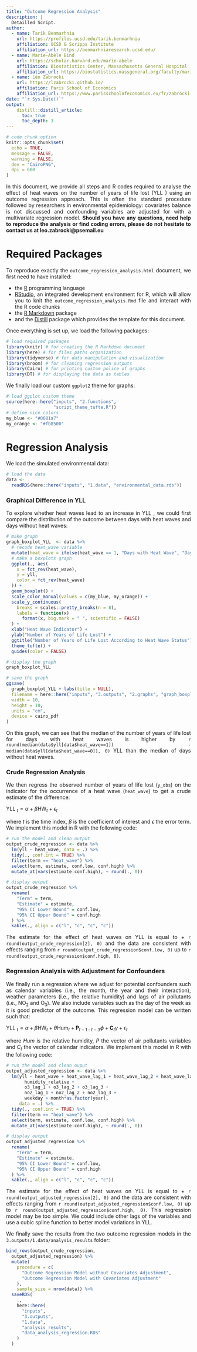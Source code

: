 ```yaml
---
title: "Outcome Regression Analysis"
description: |
  Detailled Script.
author:
  - name: Tarik Benmarhnia
    url: https://profiles.ucsd.edu/tarik.benmarhnia
    affiliation: UCSD & Scripps Institute
    affiliation_url: https://benmarhniaresearch.ucsd.edu/
  - name: Marie-Abèle Bind 
    url: https://scholar.harvard.edu/marie-abele
    affiliation: Biostatistics Center, Massachusetts General Hospital
    affiliation_url: https://biostatistics.massgeneral.org/faculty/marie-abele-bind-phd/
  - name: Léo Zabrocki 
    url: https://lzabrocki.github.io/
    affiliation: Paris School of Economics
    affiliation_url: https://www.parisschoolofeconomics.eu/fr/zabrocki-leo/
date: "`r Sys.Date()`"
output: 
    distill::distill_article:
      toc: true
      toc_depth: 3
---
```


```r
# code chunk option
knitr::opts_chunk$set(
  echo = TRUE,
  message = FALSE,
  warning = FALSE,
  dev = "CairoPNG",
  dpi = 600
)
```

<style>
body {
text-align: justify}
</style>

In this document, we provide all steps and R codes required to analyse the effect of heat waves on the number of years of life lost (YLL ) using an outcome regression approach. This is often the standard procedure followed by researchers in environmental epidemiology: covariates balance is not discussed and confounding variables are adjusted for with a multivariate regression model. **Should you have any questions, need help to reproduce the analysis or find coding errors, please do not hesitate to contact us at leo.zabrocki@psemail.eu**

# Required Packages

To reproduce exactly the `outcome_regression_analysis.html` document, we first need to have installed:

* the [R](https://www.r-project.org/) programming language 
* [RStudio](https://rstudio.com/), an integrated development environment for R, which will allow you to knit the `outcome_regression_analysis.Rmd` file and interact with the R code chunks
* the [R Markdown](https://rmarkdown.rstudio.com/) package
* and the [Distill](https://rstudio.github.io/distill/) package which provides the template for this document. 

Once everything is set up, we load the following packages:

```r
# load required packages
library(knitr) # for creating the R Markdown document
library(here) # for files paths organization
library(tidyverse) # for data manipulation and visualization
library(broom) # for cleaning regression outputs
library(Cairo) # for printing custom police of graphs
library(DT) # for displaying the data as tables
```

We finally load our custom `ggplot2` theme for graphs:

```r
# load ggplot custom theme
source(here::here("inputs", "2.functions",
                  "script_theme_tufte.R"))
# define nice colors
my_blue <- "#0081a7"
my_orange <- "#fb8500"
```

# Regression Analysis

We load the simulated environmental data:

```r
# load the data
data <-
  readRDS(here::here("inputs", "1.data", "environmental_data.rds"))
```

### Graphical Difference in YLL 

To explore whether heat waves lead to an increase in YLL , we could first compare the distribution of the outcome between days with heat waves and days without heat waves:

```r
# make graph
graph_boxplot_YLL  <- data %>%
  # recode heat_wave variable
  mutate(heat_wave = ifelse(heat_wave == 1, "Days with Heat Wave", "Days without Heat Wave")) %>%
  # make a boxplots graph
  ggplot(., aes(
    x = fct_rev(heat_wave),
    y = yll,
    color = fct_rev(heat_wave)
  )) +
  geom_boxplot() +
  scale_color_manual(values = c(my_blue, my_orange)) +
  scale_y_continuous(
    breaks = scales::pretty_breaks(n = 8),
    labels = function(x)
      format(x, big.mark = " ", scientific = FALSE)
  ) +
  xlab("Heat Wave Indicator") +
  ylab("Number of Years of Life Lost") +
  ggtitle("Number of Years of Life Lost According to Heat Wave Status") +
  theme_tufte() +
  guides(color = FALSE)

# display the graph
graph_boxplot_YLL 

# save the graph
ggsave(
  graph_boxplot_YLL + labs(title = NULL),
  filename = here::here("inputs", "3.outputs", "2.graphs", "graph_boxplot_YLL .pdf"),
  width = 10,
  height = 10,
  units = "cm",
  device = cairo_pdf
)
```

On this graph, we can see that the median of the number of years of life lost for days with heat waves is higher by `r round(median(data$yll[data$heat_wave==1]) - median(data$yll[data$heat_wave==0]), 0)` YLL  than the median of days without heat waves. 

### Crude Regression Analysis

We then regress the observed number of years of life lost (`y_obs`) on the indicator for the occurrence of a heat wave (`heat_wave`) to get a crude estimate of the difference:

$\text{YLL }_{t} = \alpha + \beta\text{HW}_{t} + \epsilon_{t}$

where $t$ is the time index, $\beta$ is the coefficient of interest and $\epsilon$ the error term. We implement this model in R with the following code:

```r
# run the model and clean output
output_crude_regression <- data %>%
  lm(yll ~ heat_wave, data = .) %>%
  tidy(., conf.int = TRUE) %>%
  filter(term == "heat_wave") %>%
  select(term, estimate, conf.low, conf.high) %>%
  mutate_at(vars(estimate:conf.high), ~ round(., 0))

# display output
output_crude_regression %>%
  rename(
    "Term" = term,
    "Estimate" = estimate,
    "95% CI Lower Bound" = conf.low,
    "95% CI Upper Bound" = conf.high
  ) %>%
  kable(., align = c("l", "c", "c", "c"))
```

The estimate for the effect of heat waves on YLL  is equal to + `r round(output_crude_regression[2], 0)` and the data are consistent with effects ranging from `r round(output_crude_regression$conf.low, 0)` up to `r round(output_crude_regression$conf.high, 0)`.

### Regression Analysis with Adjustment for Confounders

We finally run a regression where we adjust for potential confounders such as calendar variables (i.e., the month, the year and their interaction), weather parameters (i.e., the relative humidity) and lags of air pollutants (i.e., NO$_{2}$ and O$_{3}$). We also include variables such as the day of the week as it is good predictor of the outcome. This regression model can be written such that:

$\text{YLL }_{t} = \alpha + \beta\text{HW}_{t} + \theta\text{Hum}_{t} + \textbf{P}_{t-1:t-3}\phi + \textbf{C}_{t}\gamma + \epsilon_{t}$

where $Hum$ is the relative humidity, $P$ the vector of air pollutants variables and $C_{t}$ the vector of calendar indicators. We implement this model in R with the following code:

```r
# run the model and clean ouput
output_adjusted_regression <- data %>%
  lm(yll ~ heat_wave + heat_wave_lag_1 + heat_wave_lag_2 + heat_wave_lag_3 +
       humidity_relative + 
       o3_lag_1 + o3_lag_2 + o3_lag_3 + 
       no2_lag_1 + no2_lag_2 + no2_lag_3 + 
       weekday + month*as.factor(year),
     data = .) %>%
  tidy(., conf.int = TRUE) %>%
  filter(term == "heat_wave") %>%
  select(term, estimate, conf.low, conf.high) %>%
  mutate_at(vars(estimate:conf.high), ~ round(., 0)) 

# display output
output_adjusted_regression %>%
  rename(
    "Term" = term,
    "Estimate" = estimate,
    "95% CI Lower Bound" = conf.low,
    "95% CI Upper Bound" = conf.high
  ) %>%
  kable(., align = c("l", "c", "c", "c"))
```

The estimate for the effect of heat waves on YLL is equal to + `r round(output_adjusted_regression[2], 0)` and the data are consistent with effects ranging from `r round(output_adjusted_regression$conf.low, 0)` up to `r round(output_adjusted_regression$conf.high, 0)`. This regression model may be too simple. We could include other lags of the variables and use a cubic spline function to better model variations in YLL.

We finally save the results from the two outcome regression models in the `3.outputs/1.data/analysis_results` folder:

```r
bind_rows(output_crude_regression,
  output_adjusted_regression) %>%
  mutate(
    procedure = c(
      "Outcome Regression Model without Covariates Adjustment",
      "Outcome Regression Model with Covariates Adjustment"
    ),
    sample_size = nrow(data)) %>%
  saveRDS(
    .,
    here::here(
      "inputs",
      "3.outputs",
      "1.data",
      "analysis_results",
      "data_analysis_regression.RDS"
    )
  )
```



